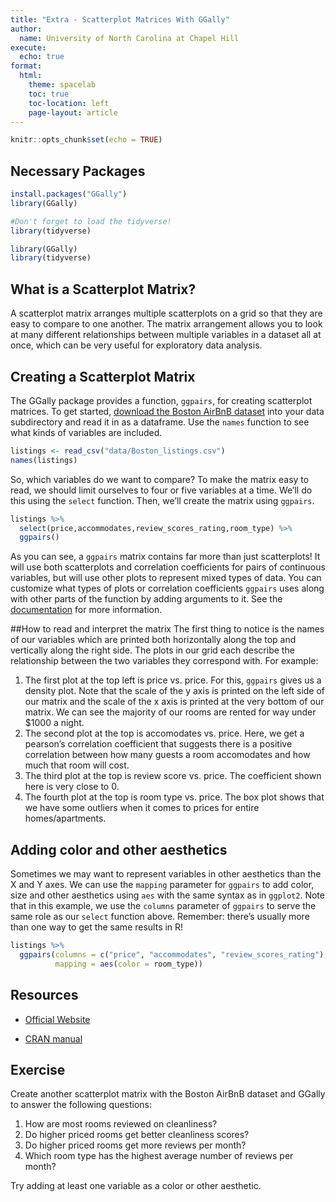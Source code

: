 ```yaml
---
title: "Extra - Scatterplot Matrices With GGally"
author: 
  name: University of North Carolina at Chapel Hill
execute:
  echo: true
format: 
  html:
    theme: spacelab
    toc: true
    toc-location: left
    page-layout: article
---
```


```r
knitr::opts_chunk$set(echo = TRUE)
```

## Necessary Packages

```r
install.packages("GGally")
library(GGally)

#Don't forget to load the tidyverse!
library(tidyverse)
```

```r
library(GGally)
library(tidyverse)
```

## What is a Scatterplot Matrix?
A scatterplot matrix arranges multiple scatterplots on a grid so that they are easy to compare to one another. The matrix arrangement allows you to look at many different relationships between multiple variables in a dataset all at once, which can be very useful for exploratory data analysis.

## Creating a Scatterplot Matrix
The GGally package provides a function, `ggpairs`, for creating scatterplot matrices. To get started, [download the Boston AirBnB dataset](data/Boston_listings.csv) into your data subdirectory and read it in as a dataframe. Use the `names` function to see what kinds of variables are included.

```r
listings <- read_csv("data/Boston_listings.csv")
names(listings)
```

So, which variables do we want to compare? To make the matrix easy to read, we should limit ourselves to four or five variables at a time. We'll do this using the `select` function. Then, we'll create the matrix using `ggpairs`.

```r
listings %>% 
  select(price,accommodates,review_scores_rating,room_type) %>% 
  ggpairs()
```

As you can see, a `ggpairs` matrix contains far more than just scatterplots! It will use both scatterplots and correlation coefficients for pairs of continuous variables, but will use other plots to represent mixed types of data. You can customize what types of plots or correlation coefficients `ggpairs` uses along with other parts of the function by adding arguments to it. See the [documentation](https://www.rdocumentation.org/packages/GGally/versions/1.4.0/topics/ggpairs) for more information.

##How to read and interpret the matrix
The first thing to notice is the names of our variables which are printed both horizontally along the top and vertically along the right side. The plots in our grid each describe the relationship between the two variables they correspond with. For example:

1. The first plot at the top left is price vs. price. For this, `ggpairs` gives us a density plot. Note that the scale of the y axis is printed on the left side of our matrix and the scale of the x axis is printed at the very bottom of our matrix. We can see the majority of our rooms are rented for way under $1000 a night.
2. The second plot at the top is accomodates vs. price. Here, we get a pearson's correlation coefficient that suggests there is a positive correlation between how many guests a room accomodates and how much that room will cost.
3. The third plot at the top is review score vs. price. The coefficient shown here is very close to 0.
4. The fourth plot at the top is room type vs. price. The box plot shows that we have some outliers when it comes to prices for entire homes/apartments.

## Adding color and other aesthetics

Sometimes we may want to represent variables in other aesthetics than the X and Y axes.  We can use the `mapping` parameter for `ggpairs` to add color, size and other aesthetics using `aes` with the same syntax as in `ggplot2`.  Note that in this example, we use the `columns` parameter of `ggpairs` to serve the same role as our `select` function above.  Remember: there's usually more than one way to get the same results in R!

```r
listings %>% 
  ggpairs(columns = c("price", "accommodates", "review_scores_rating"),
          mapping = aes(color = room_type))
```


## Resources

* [Official Website](http://ggobi.github.io/ggally)

* [CRAN manual](https://cran.r-project.org/web/packages/GGally/GGally.pdf)

## Exercise

Create another scatterplot matrix with the Boston AirBnB dataset and GGally to answer the following questions:

1. How are most rooms reviewed on cleanliness?
2. Do higher priced rooms get better cleanliness scores?
3. Do higher priced rooms get more reviews per month?
4. Which room type has the highest average number of reviews per month?

Try adding at least one variable as a color or other aesthetic.


